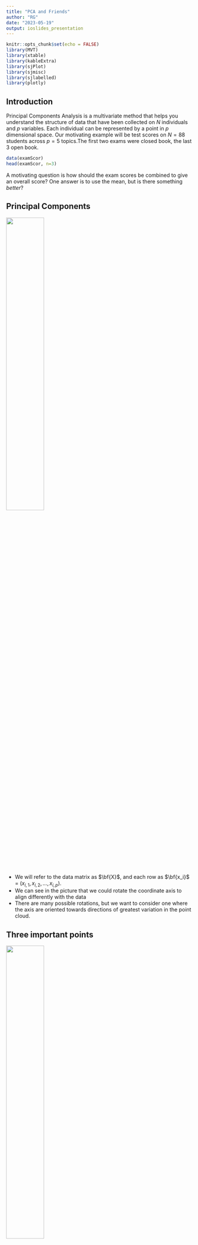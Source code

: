 ```yaml
---
title: "PCA and Friends"
author: "RG"
date: "2023-05-19"
output: ioslides_presentation
---
```


```r
knitr::opts_chunk$set(echo = FALSE)
library(MVT)
library(xtable)
library(kableExtra)
library(sjPlot)
library(sjmisc)
library(sjlabelled)
library(plotly)
```

## Introduction

Principal Components Analysis is a multivariate method that helps you understand the structure of data that have been collected on $N$ individuals and $p$ variables. Each individual can be represented by a point in $p$ dimensional space. Our motivating example will be test scores on $N=88$ students across $p=5$ topics.The first two exams were closed book, the last 3 open book.
```r
data(examScor)
head(examScor, n=3)
```
A motivating question is how should the exam scores be combined to give an overall score?
One answer is to use the mean, but is there something *better*? 

## Principal Components

![](PointswithPCs.png){width=45%}

- We will refer to the data matrix as $\bf{X}$, and each row as $\bf{x_i}$ = $(x_{i,1}, x_{i,2}, \ldots,x_{i,p})$.
- We can see in the picture that we could rotate the coordinate axis to align differently with the data
- There are many possible rotations, but we want to consider one where the axis are oriented towards directions of greatest variation in the point cloud.

## Three important points

![](PointswithPCs.png){width=45%}

- If we rotate the coordinate axis, as in the plot, the relationship between the data points has not changed at all.

- The data points are still described by a matrix ($\bf{X^\prime}$) that has $N$ rows and $p$ columns.

- The PCs are chosen to be orthogonal, just like our original coordinate system

## Other Sources
Chapter 7 of MSMB (https://www.huber.embl.de/msmb/07-chap.html) has many other examples and a slightly different approach.

They cover linear regression, other decompositions and do some really thorough explanations of the singular value decomposition that underlies this. 

My main source:  *Multivariate Analysis*, Mardia, Kent, Bibby (1979)...which is still relevant and accurate today...

## Simple PCs (Appendix for more details)

- The PCs provide us with an alternative set of coordinates. 
- The first PC corresponds to the direction of most variation in the $\bf{x}$'s.  Note that rescaling the $\bf{x}$'s would clearly affect the PCs.
- After we compute the PCs we have three quantities of interest:
  1. The variability in each of the new directions (eigenvalues).
  2. The vectors (eigenvectors) that are used to form the new coordinates (they are linear combinations of the original points).
  3. The new set of *features*, the rotated values.

## Motivating Example
Since we have five covariates, each student's score can be represented in 5-D space.
The principal components give us a different coordinate system than the one based on the exam scores.

```r
v1 = prcomp(examScor)
v1
```

## How to think about the PCs

The rotation matrix, in the previous slide tells you how to compute the new, 5 dimensional values.  The first value is the linear combination where the $l_i$ come from PC1, the second from PC2, and so on.

So we can compute a new $n$ by $k$ matrix, where for each of the $k$ dimensions we can compute the new value for each individual.  This gives us a set of five columns (rows are people, columns are variables) that are equivalent to the original data. The points are in some sense identical, just we have changed coordinate systems.


## Back to the PCs
 Let's have a look at the coefficients - these are sometimes called *rotations*.
```r
v1$rotation
```
- We can then see that PC1 is pretty close to the average, across all the exam scores.
- PC2 is a contrast between the closed book and open book exams.
- What do you think PC3 is representing?

## The Rotated Variables

- We can also compute the data matrix in the new reference frame - sometimes called the *rotated variables*
```r
head( v1$x, 4)
```

## The Rotated Variables

- They are uncorrelated
```r
round(cor(v1$x), digits=3)
```

## The Variances


```r
v1$sdev
```

- the largest SD is about 26 and the smallest close to 6
- if the data followed a multivariate Normal distribution (it does not) these would tell us about the size of the ellipses that describe the data

Notice that if we compute the SD for each column we get back the singular values.
```r
apply(v1$x, 2, sd)
```



## The Null Space

- Sometimes we have $p$ columns, but the point cloud really only occupies some lower dimensional space.
![](2Dplanein3D.png){width=30%}
- in the rotated coordinate system we only need 2 dimensions, so one of the rotated variables will be zero 

## An example of 3D data describing a 2D manifold
```r
x= rnorm(20, sd=10)
y=rnorm(20, sd=5)
z= x+y
v2 = prcomp(cbind(x,y,z))
head(v2$x, n=3)
round(v2$sdev, digits=3)
```

## The Null Space

- It would be quite unusual in a real world example where the variables are measured with error for us to find a case where one or more of the eigenvalues is exactly zero
- So we use a cut-off of some form that says that if the variability in one direction is smaller than $\eta$ we don't think that dimension will be very helpful.
- In our single cell analysis pipeline we will typically choose some fairly large number of PCs (eg 50) to use for clustering the data, this is a form of dimension reduction

## The Effect of Outliers
- in our example we have test scores as percentages, so this limits the effect of outliers
- just to emphasize the point, I will use some very large values in the last 3 columns
- 
```r
ns = c(1, 2, 850,950, 999)
ndata = rbind(examScor, ns)
tv = prcomp(ndata)
tv$sdev
v1$sdev
```
## The Effect of Outliers
```r
tv$rotation
v1$rotation
```
## The use of PCs in regression

- in regression we have a response, $\bf{y}$ that we want to model in terms of matrix, $\bf{X}$ of features.
- suppose for example that 10 students had taken the first 4 exams, but had COVID and could not take the 5th.  The instructor wants to estimate their score on the 5th exam.
```r
y = examScor[,5]
covs = as.matrix(examScor[,1:4])
lm1 = lm(y~covs)

```
## Regression cont'd
```r
tab_model(lm1) 
#summary(lm1) |>
#  xtable() |>
#  kable()
```
```
Coefficients:
               Estimate Std. Error t value Pr(>|t|)    
(Intercept)   -11.37822    6.98174  -1.630 0.106952    
covsmechanics   0.02217    0.09895   0.224 0.823265    
covsvectors     0.02574    0.13953   0.184 0.854092    
covsalgebra     0.72944    0.20961   3.480 0.000802 ***
covsanalysis    0.31293    0.13146   2.380 0.019581 *  
```
```
Residual standard error: 12.75 on 83 degrees of freedom
Multiple R-squared:  0.4793,	Adjusted R-squared:  0.4542 
F-statistic:  19.1 on 4 and 83 DF,  p-value: 3.612e-11
```
## Regression on the PCs

- now we are going to see what happens if instead of using the data in its original coordinate system we use the PCs
```r
pccovs = prcomp(covs)
lm2 = lm(y~pccovs$x)
```

## Regression on the PCs
```r
summary(lm2)
```
```
Coefficients:
            Estimate Std. Error t value Pr(>|t|)    
(Intercept) 42.30682    1.35892  31.133  < 2e-16 ***
pccovs$xPC1 -0.45441    0.05918  -7.678 2.84e-11 ***
pccovs$xPC2  0.37633    0.10885   3.457 0.000863 ***
pccovs$xPC3  0.08628    0.14739   0.585 0.559898    
pccovs$xPC4  0.52498    0.23109   2.272 0.025687 *  
```
```
Residual standard error: 12.75 on 83 degrees of freedom
Multiple R-squared:  0.4793,	Adjusted R-squared:  0.4542 
F-statistic:  19.1 on 4 and 83 DF,  p-value: 3.612e-11
```
## Regression on the PCs
- the fit of the model (and indeed the residuals, for example) is identical between the two
- the data have not changed, we just changed how we referred to the data in our coordinate system
- in the summary for `lm2` we can see that the coefficients for PC3 and PC4 are not significant
- you can check (use the rmarkdown doc for this lesson) that indeed removing them has little impact on the fit
- removing them could provide some benefits in terms of simplicity etc and this is a form of smoothing

## Reduced Model

```r
lm3 = lm(y~pccovs$x[,1:3])
```

```r
summary(lm3)
```
```
Coefficients:
                   Estimate Std. Error t value Pr(>|t|)    
(Intercept)        42.30682    1.38665  30.510  < 2e-16 ***
pccovs$x[, 1:2]PC1 -0.45441    0.06039  -7.524 5.08e-11 ***
pccovs$x[, 1:2]PC2  0.37633    0.11107   3.388  0.00107 ** 
---
Residual standard error: 13.01 on 85 degrees of freedom
Multiple R-squared:  0.4448,	Adjusted R-squared:  0.4317 
F-statistic: 34.05 on 2 and 85 DF,  p-value: 1.378e-11
```
 - note that these are identical to the values for the first model with all PCs included

## Caveats
- the principal components are not scale invariant
- changing the scale (pounds to kilograms, scaling by the variance etc) all change the set of principal components we find and hence make interpretation harder

## Do we need all PCs?
- it is useful at times to determine whether most (all?) of the important variation is 
contained in the first $k$ PCs
- under an assumption that we are sampling from a multivariate Normal distribution (strong but typically it doesn't need to hold that well) we can say some things
- with real data the hypothesis that any singular value (or eigenvalue) is zero is not meaningful, we always have some amount of random variation
- but a test of $\lambda_p = \lambda_{p-1}$ is meaningful
- as is the more general $\lambda_p = \lambda_{p-1} = \ldots = \lambda_{k+1}$, which is equivalent to saying that the first $k$ components hold all the relevant information and after that it is just stochastic noise
- Section 8.4.3 of Mardia Kent and Bibby...but this does not seem to be employed in the single cell field...

## Now for more complicated things....

- In a single cell experiment we typically have hundreds to thousands of cells.
- We have 10's of thousands of genes....
- So each cell is a point in some 10-40K space...but we think that the there are useful summaries
- We want to use PCA analysis as a way to do some form of dimension reduction - to those directions where there is a lot of variation in the data.
- outliers can greatly skew the results and we need to be careful to ensure that our analysis is not too reliant on a few observations.

## The basics of the process
- get your single cell data and do QA/QC to remove genes (rows) and cells (columns) that seem to have technical or biological reasons to be be suspect
- log transform and size normalize the data
- do some sort of filtering for the top K most variable genes (K and how you measure variable are parameters)
- do PCA 
- use the first M PCs to do clustering
- revert back to the full count matrix and use UMAP and tSNE to visualize

## Set up the data

- We will examine the single cell data from workflow #3 in the OSCA book
- http://bioconductor.org/books/3.17/OSCA.workflows/
- This is a peripheral blood mononuclear cell (PBMC) dataset from 10X Genomics (Zheng et al. 2017). The data are publicly available from the 10X Genomics website, from which we download the raw gene/barcode count matrices, i.e., before cell calling from the CellRanger pipeline.
- the data were processed as described in that workflow - and then we will examine a few opportunities

```r
library("DropletTestFiles")
library("GSEABase")
library("scater")
#load("sce.pbmc.rda")
load("sce_exp_norm_trans.rda")
load("Subclusters.rda")
clusters = Subclusters
pcs = reducedDims(sc_exp_norm_trans)$PCA

```
## Variance Explained

```r
pct_var = attr(reducedDims(sc_exp_norm_trans)$PCA, "percentVar") |> 
   round(digits = 1)
pct_var
```
- notice that after about 12 components we are at .3 and then quickly just .2 over and over
- think back to the earlier comment that it could be useful to test if those later values are all equal...

## LM on Clusters

Here we consider a set of models, one for each PC, where we ask how much of the variation in the PC is explained by the clusters

The variables $1_Cj$ are indicator functions, there are 1 if the
$i^{th}$ observation is is in the $j^{th}$ cluster and 0 otherwise

$$
 PC_l = \beta_1 \cdot 1_{C1} + \cdots + \beta_k \cdot 1_{Ck}
$$
We can fit this model for each of some selected number of PCs.

From the output above we probably only need to consider the first 10 PCs

## Output of LM
<font size="3">
```r
##Subclusters is the set of clusters
pc1 = pcs[,1]
lm1 = lm(pc1~clusters-1)
 tab_model(lm1, show.se=TRUE, show.ci=FALSE) 
```
</font>

## Boxplot on Clusters

```r
boxplot(pc1~clusters, ylab="PC1", main="PC1 scores by Cluster Assignment")
```

## Is there info in the PCs we have not used?
- we regress each PC in turn against the cluster labels and get the multiple R2
- for each regression, the multiple R2 tells us about how much of the variation in that PC is explained by the clusters
- if that value is especially low, as it is for PC6 below - then that dimension is not really reflecting the clustering
- PC4 is also potentially interesting so we will have a look at it as well
```r
multR2 = sapply(1:9, function(x) {
  summary(lm(pcs[,x]~ clusters - 1))$adj.r.squared
})
round(multR2, digits=4)

```

## What does this look like?
- we plot PC4 vs PC1 
- what is that set of unusual looking points?
```r
v1 = clusters
cols = colors()[17*as.numeric(levels(v1))]
cols[10] = "red"
levels(v1) = cols
v1 = as.character(v1)
plot(pcs[,4], pcs[,1], xlab="PC4", ylab="PC1", col=v1)
```

## What is going on?

```r
clusters[abs(pcs[,4])>15]
table(clusters)
```
- so we see that somehow PC4 is capturing a large amount of variation with cluster 9 
- we should probably try to track down what is happening there

## The rotation matrix...

- above we concentrated on the transformed features
- but the rotations are also interesting
- they tell us about the "loadings" on each of the genes for each PC
- in the exam example we noted how the different rotations were things like the mean of the exam scores, or contrasts between exams
```r
rotation = attr(reducedDims(sc_exp_norm_trans)$PCA, "rotation")
gn = row.names(rotation)
gn[1:10]
```

## PC4

- let's pull out the gene expression values for cluster 9 and look at highly variable genes
```r
exprs9 = assays(sc_exp_norm_trans)$logcounts[, clusters==9]
sdbyg9 = rowSds(exprs9)
names(sdbyg9) = row.names(exprs9)
topsdbyg9 = sort(sdbyg9,dec=TRUE)[1:50]
topsdbyg9[1:10]
```
- some of these are platelet factors, the first is a sign of platelet activation

## Platelets

```r
save(exprs9, file="exprs9.rda")
plot(density(exprs9["PPBP",]), main="PPBP")

```

## Plot all four genes by groups

```r
vv = colData(sc_exp_norm_trans)
vv = cbind(vv, clusters=clusters)
colData(sc_exp_norm_trans) = vv
```

```r
plotExpression(sc_exp_norm_trans, features=names(topsdbyg9)[1:4], x="clusters", colour_by="clusters")
```

## Parallel Coordinate Plots

```r

exprs9S = data.frame(as.matrix(t(exprs9[names(topsdbyg9)[1:4],])))

fig <- exprs9S %>% plot_ly(type = 'parcoords',
          line = list(color = 'blue'),
          dimensions = list(
            list(range=c(0,11), label = 'PPBP', values = ~PPBP),
            list(range=c(0,11), label = 'PF4', values = ~PF4),
            list(range=c(0,11), label = 'HIST1H2AC', 
                 values = ~HIST1H2AC),
            list(range=c(0,11), label = 'GNG11', values = ~GNG11)
            )
          )

fig
```
- one issue with this plot is that any points that have the same values across all the variables appear as one line
- 50 of the 114 are zero for all four genes
```r
table(rowSums(exprs9S)==0)
```
## PC6 vs PC1

```r
plot(pcs[,6], pcs[,1], xlab="PC6", ylab="PC1", col=v1)
```
- no correlation with zero fraction
- no correlation with sizeFactor
- looked at the loadings in the rotation matrix, four genes really stand out JUN, DUSP1, FOS and JUNB

## PC6 correlates with JUN/JUNB/FOS/DUSP1 expression

```r
smoothScatter(pcs[,6], assays(sc_exp_norm_trans)$logcount["JUN",])

```

## Zero fractions
- Irizarry find a strong correlation between PC1 and the fraction of genes not detected 

```r
 counts = assays(sc_exp_norm_trans)$counts
 zeroFrac = apply(counts, 2, function(x) sum(x==0))/nrow(counts)
 lmzf = lm(pc1~clusters-1+zeroFrac)
```

##doublets?
```r
lmDoublets = lm(pc1~clusters-1+sc_exp_norm_trans$subsets_Mito_percent)
```
## Results

<font size="3">
```r
 tab_model(lmzf, show.stat=TRUE, show.ci=FALSE) 
```
</font>


## Gene Ontology

Next we are going to extract mappings to GO terms from the org.Hs.eg.db. These can then
be used to carry out a regression analysis to see if the loadings on the PCs show any
particular patterns with respect to particular GO terms.
FIXME: need to be careful here and make sure we are getting not just the child, but all
the roll-ups. And also make sure we have identified those genes that have no GO assignments - possibly lncRNA, mt(?), and so on.

```r
library(org.Hs.eg.db)
library("Matrix")
##get all the GO mappings for the gene names used in our PCA - gn
ss1 = select(org.Hs.eg.db, keys=gn, columns=c("SYMBOL","GOALL"), keytype="SYMBOL")
ss2 = split(ss1$GOALL, ss1$SYMBOL)

##map from GO to symbol - so we can regress
## we will require 10 genes for any GO term to be included
## probably we should eliminate nodes with too many genes as well...
##
##ss3 is a list, each element of the list is the names/symbols
## of the gene that are attached to the GO category
ss3 = split(ss1$SYMBOL, ss1$GOALL)
ss3len = sapply(ss3, length)


ss4 = ss3[ss3len>9 & ss3len<50]
##FIXME - how to create a sparse matrix from ss4
## we are going to have columns as GO terms, rows as Genes
##FIXME - why are there multiple matches per GO term - below
numcols = length(ss4)
colNames = names(ss4)
rowLabs = unique(unlist(ss4))
p= vector("list", length=numcols)
names(p) = names(ss4)
for(i in 1:numcols)
  p[[i]] = match(unique(ss4[[i]]), rowLabs)

GenesByGO = sparseMatrix(j=rep(1:numcols, sapply(p, length)), i=unlist(p),x=1,
                         dimnames=list(Genes=rowLabs,GO=colNames))
GBG = as.matrix(GenesByGO)
save(GBG, file="GBG.rda")
save(ss4, file="ss4.rda")
```

## Regress the rotation matrix on the GO categories

```r
library(org.Hs.eg.db)
library("Matrix")
load("GBG.rda")
load("ss4.rda")
```

```r
rot1 = rotation[,1]
names(rot1) = row.names(rotation)
rot1sub = rot1[row.names(GBG)]
lmGGO = lm(rot1sub ~ GBG[,1:1000]-1)
```

## Adjust for lots of tests

- when you do lots of tests it is important that you adjust the p-values to accommodate the fact that you did a lot of tests

```r
ss = summary(lmGGO)
gbg_coefs=coef(ss)
row.names(gbg_coefs) = gsub("GBG[, 1:1000]", "", 
                            row.names(gbg_coefs), fixed=TRUE)
adjpvs = p.adjust(gbg_coefs[,4], method = "fdr")

top10 = sort(adjpvs, dec=FALSE)[1:10]
top10

```

## Top Groups

 - The top hit is GO:0000028, BP, ribosomal small subunit assembly
 - second hit  GO:0002523, BP,  leukocyte migration involved in inflammatory response

```r
names(top10[1:2])
gset1 = ss4[names(top10)[1]]
gset1
gset2 = ss4[names(top10)[2]]
gset2

gbg_coefs[names(top10)[1]]

nn=names(top10)
gensetsize = sapply(ss4[nn], function(x) length(x))
gensetsize
```

## How unusual are these groups

```r
plot(density(gbg_coefs[,1]),xlim= c(-0.05, 0.05))

abline(v=gbg_coefs[nn[1],1], col="red")
abline(v=gbg_coefs[nn[2],1], col="blue")
```

## Look at pc6

- note this is not what I want to do, but on my laptop about 1.5K is what we can do
```r
rot6 = rotation[,6]
names(rot6) = row.names(rotation)
rot6sub = rot6[row.names(GBG)]
lmGGO6 = lm(rot6sub ~ GBG[,1500:3000])
```

## Find the GO categories with the largest coefficients in the regression

```r
ss6 = summary(lmGGO6)
gbg6_coefs=coef(ss6)
row.names(gbg6_coefs) = gsub("GBG[, 1500:3000]", "", row.names(gbg6_coefs), fixed=TRUE)
adjpvs6 = p.adjust(gbg6_coefs[,4], method = "fdr")

top10 = sort(adjpvs6, dec=FALSE)[1:10]
top10

```
GO:0035994 - response to muscle stretch

## Appendix Slides

- A linear combination of $\bf{x}$ is $\sum x_i *l_i$ for some constants $l_i$
- The linear combination is a standardized linear combination (SLC) if $\sum {l_i}^2=1$

## Singular Value Decomposition

Borrowed from Elements of Statistical Learning...
The singular value decomposition (SVD) of the centered input matrix $Nxp$ matrix $\bf{X}$  
$$ \bf{X} = \bf{UDV^T}$$
Here $\bf{U}$ and $\bf{V}$ are $N × p$ and $p × p$ orthogonal matrices, with the columns of $\bf{U}$ spanning the column space of $\bf{X}$, and the columns of $\bf{V}$ spanning the row space. $\bf{D}$ is a $p × p$ diagonal matrix, with diagonal entries $d_1 ≥ d_2 ≥ \ldots ≥ d_p ≥ 0$ called the singular values of $\bf{X}$. If one or more values $d_j = 0$, $\bf{X}$ is singular.

## Principal Components

The SVD of the centered matrix $\bf{X}$ is another way of expressing the principal components of the variables in $\bf{X}$. The sample covariance matrix is given by $S = X^TX/N$, and we have
$$X^T X = VD^2V^T,$$
which is the eigen decomposition of $\bf{X}^T\bf{X}$ (and of $\bf{S}$, up to a factor $N$). The eigenvectors $v_j$ (columns of $\bf{V}$) are also called the principal components directions of $\bf{X}$. The first principal component direction $v_1$ has the property that $z_1 = X \cdot v_1$ has the largest sample variance amongst all normalized linear combinations of the columns of $\bf{X}$.

